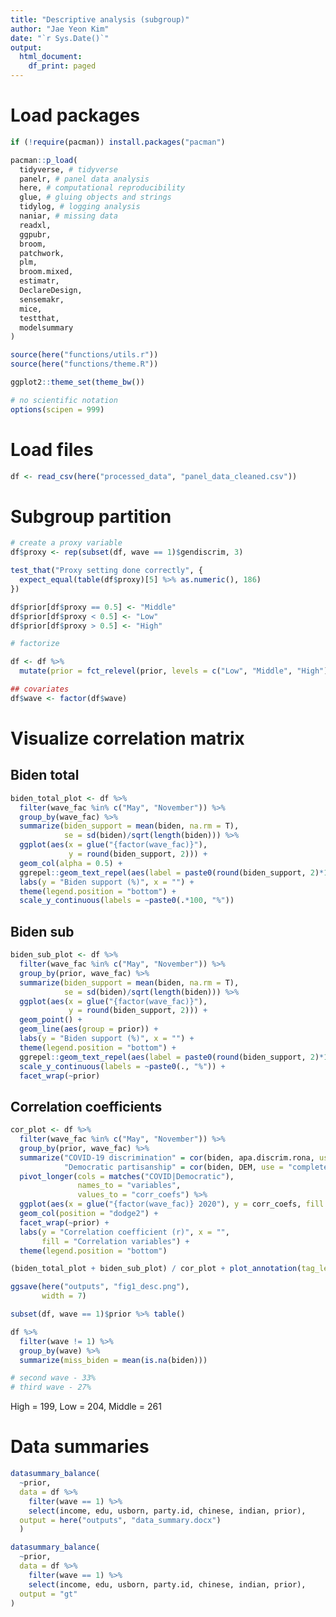 ```yaml
---
title: "Descriptive analysis (subgroup)"
author: "Jae Yeon Kim"
date: "`r Sys.Date()`"
output:
  html_document:
    df_print: paged
---
```


# Load packages 

```r
if (!require(pacman)) install.packages("pacman")

pacman::p_load(
  tidyverse, # tidyverse
  panelr, # panel data analysis
  here, # computational reproducibility
  glue, # gluing objects and strings
  tidylog, # logging analysis
  naniar, # missing data
  readxl,
  ggpubr,
  broom,
  patchwork,
  plm,
  broom.mixed,
  estimatr,
  DeclareDesign,
  sensemakr,
  mice,
  testthat,
  modelsummary
)

source(here("functions/utils.r"))
source(here("functions/theme.R"))

ggplot2::theme_set(theme_bw())

# no scientific notation
options(scipen = 999)
```

# Load files 

```r
df <- read_csv(here("processed_data", "panel_data_cleaned.csv"))
```

# Subgroup partition 

```r
# create a proxy variable
df$proxy <- rep(subset(df, wave == 1)$gendiscrim, 3)

test_that("Proxy setting done correctly", {
  expect_equal(table(df$proxy)[5] %>% as.numeric(), 186)
})

df$prior[df$proxy == 0.5] <- "Middle"
df$prior[df$proxy < 0.5] <- "Low"
df$prior[df$proxy > 0.5] <- "High"

# factorize

df <- df %>% 
  mutate(prior = fct_relevel(prior, levels = c("Low", "Middle", "High")))

## covariates
df$wave <- factor(df$wave)
```

# Visualize correlation matrix

## Biden total 

```r
biden_total_plot <- df %>%
  filter(wave_fac %in% c("May", "November")) %>%
  group_by(wave_fac) %>%
  summarize(biden_support = mean(biden, na.rm = T),
            se = sd(biden)/sqrt(length(biden))) %>%
  ggplot(aes(x = glue("{factor(wave_fac)}"), 
             y = round(biden_support, 2))) +
  geom_col(alpha = 0.5) +
  ggrepel::geom_text_repel(aes(label = paste0(round(biden_support, 2)*100, "%"))) +
  labs(y = "Biden support (%)", x = "") +
  theme(legend.position = "bottom") +
  scale_y_continuous(labels = ~paste0(.*100, "%"))
```
## Biden sub 

```r
biden_sub_plot <- df %>%
  filter(wave_fac %in% c("May", "November")) %>%
  group_by(prior, wave_fac) %>%
  summarize(biden_support = mean(biden, na.rm = T),
            se = sd(biden)/sqrt(length(biden))) %>%
  ggplot(aes(x = glue("{factor(wave_fac)}"), 
             y = round(biden_support, 2))) +
  geom_point() +  
  geom_line(aes(group = prior)) +
  labs(y = "Biden support (%)", x = "") +
  theme(legend.position = "bottom") +
  ggrepel::geom_text_repel(aes(label = paste0(round(biden_support, 2)*100, "%"))) +
  scale_y_continuous(labels = ~paste0(., "%")) +
  facet_wrap(~prior)
```
## Correlation coefficients 

```r
cor_plot <- df %>% 
  filter(wave_fac %in% c("May", "November")) %>%
  group_by(prior, wave_fac) %>%
  summarize("COVID-19 discrimination" = cor(biden, apa.discrim.rona, use = "complete.obs"),
            "Democratic partisanship" = cor(biden, DEM, use = "complete.obs")) %>%
  pivot_longer(cols = matches("COVID|Democratic"),
               names_to = "variables",
               values_to = "corr_coefs") %>%
  ggplot(aes(x = glue("{factor(wave_fac)} 2020"), y = corr_coefs, fill = variables)) +
  geom_col(position = "dodge2") +
  facet_wrap(~prior) +
  labs(y = "Correlation coefficient (r)", x = "",
       fill = "Correlation variables") +
  theme(legend.position = "bottom")
```

```r
(biden_total_plot + biden_sub_plot) / cor_plot + plot_annotation(tag_levels = "A") 

ggsave(here("outputs", "fig1_desc.png"),
       width = 7)

subset(df, wave == 1)$prior %>% table()

df %>% 
  filter(wave != 1) %>%
  group_by(wave) %>%
  summarize(miss_biden = mean(is.na(biden)))

# second wave - 33%
# third wave - 27%
```

High = 199, Low = 204, Middle = 261

# Data summaries 

```r
datasummary_balance(
  ~prior,
  data = df %>%
    filter(wave == 1) %>%
    select(income, edu, usborn, party.id, chinese, indian, prior),
  output = here("outputs", "data_summary.docx")
  )

datasummary_balance(
  ~prior,
  data = df %>%
    filter(wave == 1) %>%
    select(income, edu, usborn, party.id, chinese, indian, prior),
  output = "gt"
)
```
